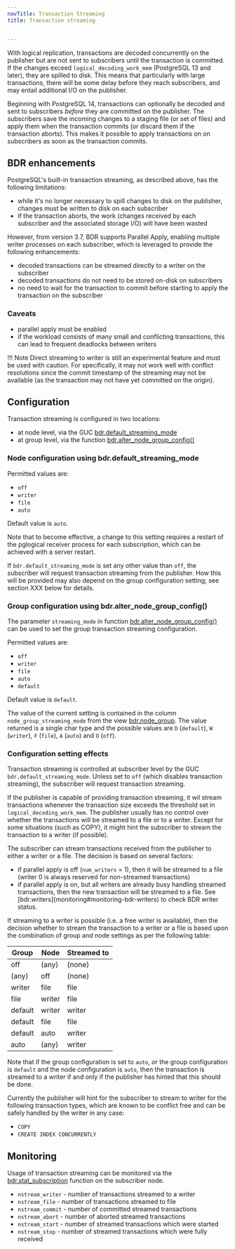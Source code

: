 ```yaml
---
navTitle: Transaction Streaming
title: Transaction streaming


---
```


With logical replication, transactions are decoded concurrently on the publisher
but are not sent to subscribers until the transaction is committed. If the
changes exceed `logical_decoding_work_mem` (PostgreSQL 13 and later), they are
spilled to disk. This means that particularly with large transactions, there
will be some delay before they reach subscribers, and may entail additional I/O
on the publisher.

Beginning with PostgreSQL 14, transactions can optionally be decoded and sent to
subscribers *before* they are committed on the publisher. The subscribers save
the incoming changes to a staging file (or set of files) and apply them when
the transaction commits (or discard them if the transaction aborts). This makes
it possible to apply transactions on on subscribers as soon as the transaction
commits.

## BDR enhancements

PostgreSQL's built-in transaction streaming, as described above, has the following
limitations:

-   while it's no longer necessary to spill changes to disk on the publisher, changes must
    be written to disk on each subscriber
-   if the transaction aborts, the work (changes received by each subscriber
    and the associated storage I/O) will have been wasted

However, from version 3.7, BDR supports Parallel Apply, enabling multiple writer
processes on each subscriber, which is leveraged to provide the following enhancements:

-   decoded transactions can be streamed directly to a writer on the subscriber
-   decoded transactions do not need to be stored on-disk on subscribers
-   no need to wait for the transaction to commit before starting to apply the
    transaction on the subscriber

### Caveats

-   parallel apply must be enabled
-   if the workload consists of many small and conflicting transactions, this can lead to
    frequent deadlocks between writers

!!! Note
    Direct streaming to writer is still an experimental feature and must
    be used with caution. For specifically, it may not work well with
    conflict resolutions since the commit timestamp of the streaming may not
    be available (as the transaction may not have yet committed on the
    origin).

## Configuration

Transaction streaming is configured in two locations:

-   at node level, via the GUC [bdr.default_streaming_mode](configuration#transaction-streaming)
-   at group level, via the function [bdr.alter_node_group_config()](nodes#bdralter_node_group_config)

### Node configuration using bdr.default_streaming_mode

Permitted values are:

-   `off`
-   `writer`
-   `file`
-   `auto`

Default value is `auto`.

Note that to become effective, a change to this setting requires a restart of the
pglogical receiver process for each subscription, which can be achieved with a server
restart.

If `bdr.default_streaming_mode` is set any other value than `off`, the
subscriber will request transaction streaming from the publisher. How this will
be provided may also depend on the group configuration setting; see section XXX
below for details.

### Group configuration using bdr.alter_node_group_config()

The parameter `streaming_mode` in function [bdr.alter_node_group_config()](nodes#bdralter_node_group_config)
can be used to set the group transaction streaming configuration.

Permitted values are:

-   `off`
-   `writer`
-   `file`
-   `auto`
-   `default`

Default value is `default`.

The value of the current setting is contained in the column `node_group_streaming_mode`
from the view [bdr.node_group](catalogs#bdrnode_group). The value returned is
a single char type and the possible values are `D` (`default`), `W` (`writer`),
`F` (`file`), `A` (`auto`) and `O` (`off`).

### Configuration setting effects

Transaction streaming is controlled at subscriber level by the GUC
`bdr.default_streaming_mode`. Unless set to `off` (which disables transaction
streaming), the subscriber will request transaction streaming.

If the publisher is capable of providing transaction streaming, it wil
stream transactions whenever the transaction size exceeds the threshold set in
`logical_decoding_work_mem`. The publisher usually has no control over whether
the transactions will be streamed to a file or to a writer. Except for some
situations (such as COPY), it might hint the subscriber to stream the
transaction to a writer (if possible).

The subscriber can stream transactions received from the publisher to
either a writer or a file. The decision is based on several factors:

-   if parallel apply is off (`num_writers` = 1), then it will be streamed to a file
    (writer 0 is always reserved for non-streamed transactions)
-   if parallel apply is on, but all writers are already busy handling streamed
    transactions, then the new transaction will be streamed to a file. See
    [bdr.writers]\(monitoring#monitoring-bdr-writers) to check BDR
    writer status.

If streaming to a writer is possible (i.e. a free writer is available), then the
decision whether to stream the transaction to a writer or a file is based upon
the combination of group and node settings as per the following table:

| Group   | Node   | Streamed to |
| ------- | ------ | ----------- |
| off     | (any)  | (none)      |
| (any)   | off    | (none)      |
| writer  | file   | file        |
| file    | writer | file        |
| default | writer | writer      |
| default | file   | file        |
| default | auto   | writer      |
| auto    | (any)  | writer      |

Note that if the group configuration is set to `auto`, *or* the group
configuration is `default` and the node configuration is `auto`,
then the transaction is streamed to a writer if and only if the
publisher has hinted that this should be done.

Currently the publisher will hint for the subscriber to stream to writer
for the following transaction types, which are known to be conflict free
and can be safely handled by the writer in any case:

-   `COPY`
-   `CREATE INDEX CONCURRENTLY`

## Monitoring

Usage of transaction streaming can be monitored via the [bdr.stat_subscription](catalogs#bdrstat_subscription)
function on the subscriber node.

-   `nstream_writer` - number of transactions streamed to a writer
-   `nstream_file` - number of transactions streamed to file
-   `nstream_commit` - number of committed streamed transactions
-   `nstream_abort` - number of aborted streamed transactions
-   `nstream_start` - number of streamed transactions which were started
-   `nstream_stop` -  number of streamed transactions which were fully received
